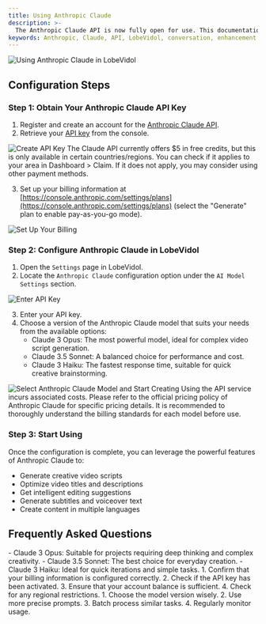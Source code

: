 ```yaml
---
title: Using Anthropic Claude
description: >-
  The Anthropic Claude API is now fully open for use. This documentation will guide you through the configuration and usage of [Anthropic Claude](https://www.anthropic.com/api) in LobeVidol to enhance your conversational experience.
keywords: Anthropic, Claude, API, LobeVidol, conversation, enhancement
---
```


<Frame>
  <img 
    src="https://oss.vidol.chat/docs/2024/11/3d2c8df14b2aaf1b98ad2706e6573e46.png"
    alt="Using Anthropic Claude in LobeVidol"
  />
</Frame>

## Configuration Steps

### Step 1: Obtain Your Anthropic Claude API Key

1. Register and create an account for the [Anthropic Claude API](https://www.anthropic.com/api).
2. Retrieve your [API key](https://console.anthropic.com/settings/keys) from the console.

<Frame>
  <img 
    src="https://oss.vidol.chat/assets/ec6bd7ee7851ae4d9289dc9af7f73c1c.webp"
    alt="Create API Key"
  />
</Frame>

<Warning>
  The Claude API currently offers $5 in free credits, but this is only available in certain countries/regions. You can check if it applies to your area in Dashboard > Claim. If it does not apply, you may consider using other payment methods.
</Warning>

3. Set up your billing information at [https://console.anthropic.com/settings/plans](https://console.anthropic.com/settings/plans) (select the "Generate" plan to enable pay-as-you-go mode).

<Frame>
  <img 
    src="https://oss.vidol.chat/assets/66b784fffe7573242d86f4f73f177ce0.webp"
    alt="Set Up Your Billing"
  />
</Frame>

### Step 2: Configure Anthropic Claude in LobeVidol

1. Open the `Settings` page in LobeVidol.
2. Locate the `Anthropic Claude` configuration option under the `AI Model Settings` section.

<Frame>
  <img 
    src="https://oss.vidol.chat/assets/feb270dee460367739857f028f2f617e.webp"
    alt="Enter API Key"
  />
</Frame>

3. Enter your API key.
4. Choose a version of the Anthropic Claude model that suits your needs from the available options:
   - Claude 3 Opus: The most powerful model, ideal for complex video script generation.
   - Claude 3.5 Sonnet: A balanced choice for performance and cost.
   - Claude 3 Haiku: The fastest response time, suitable for quick creative brainstorming.

<Frame>
  <img 
    src="https://oss.vidol.chat/assets/4f9af602892219fa812b4321b1b2cdcd.webp"
    alt="Select Anthropic Claude Model and Start Creating"
  />
</Frame>

<Warning>
  Using the API service incurs associated costs. Please refer to the official pricing policy of Anthropic Claude for specific pricing details. It is recommended to thoroughly understand the billing standards for each model before use.
</Warning>

### Step 3: Start Using

Once the configuration is complete, you can leverage the powerful features of Anthropic Claude to:

- Generate creative video scripts
- Optimize video titles and descriptions
- Get intelligent editing suggestions
- Generate subtitles and voiceover text
- Create content in multiple languages

## Frequently Asked Questions

<AccordionGroup>
  <Accordion title="How do I choose the right Claude model?">
    - Claude 3 Opus: Suitable for projects requiring deep thinking and complex creativity.
    - Claude 3.5 Sonnet: The best choice for everyday creation.
    - Claude 3 Haiku: Ideal for quick iterations and simple tasks.
  </Accordion>

  <Accordion title="What should I do if my API key is not working?">
    1. Confirm that your billing information is configured correctly.
    2. Check if the API key has been activated.
    3. Ensure that your account balance is sufficient.
    4. Check for any regional restrictions.
  </Accordion>

  <Accordion title="How can I optimize API usage costs?">
    1. Choose the model version wisely.
    2. Use more precise prompts.
    3. Batch process similar tasks.
    4. Regularly monitor usage.
  </Accordion>
</AccordionGroup>

